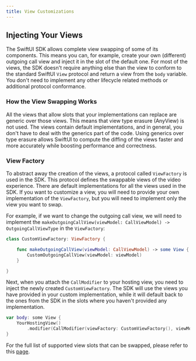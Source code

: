 ```yaml
---
title: View Customizations
---
```


## Injecting Your Views

The SwiftUI SDK allows complete view swapping of some of its components. This means you can, for example, create your own (different) outgoing call view and inject it in the slot of the default one. For most of the views, the SDK doesn't require anything else than the view to conform to the standard SwiftUI `View` protocol and return a view from the `body` variable. You don't need to implement any other lifecycle related methods or additional protocol conformance.

### How the View Swapping Works

All the views that allow slots that your implementations can replace are generic over those views. This means that view type erasure (AnyView) is not used. The views contain default implementations, and in general, you don't have to deal with the generics part of the code. Using generics over type erasure allows SwiftUI to compute the diffing of the views faster and more accurately while boosting performance and correctness.

### View Factory

To abstract away the creation of the views, a protocol called `ViewFactory` is used in the SDK. This protocol defines the swappable views of the video experience. There are default implementations for all the views used in the SDK. If you want to customize a view, you will need to provide your own implementation of the `ViewFactory`, but you will need to implement only the view you want to swap.

For example, if we want to change the outgoing call view, we will need to implement the `makeOutgoingCallView(viewModel: CallViewModel) -> OutgoingCallViewType` in the `ViewFactory`:

```swift
class CustomViewFactory: ViewFactory {

	func makeOutgoingCallView(viewModel: CallViewModel) -> some View {
        CustomOutgoingCallView(viewModel: viewModel)
    }

}
```

Next, when you attach the `CallModifier` to your hosting view, you need to inject the newly created `CustomViewFactory`. The SDK will use the views you have provided in your custom implementation, while it will default back to the ones from the SDK in the slots where you haven't provided any implementation.

```swift
var body: some View {
    YourHostingView()
        .modifier(CallModifier(viewFactory: CustomViewFactory(), viewModel: viewModel))
}
```

For the full list of supported view slots that can be swapped, please refer to this [page](./view-slots.md).
